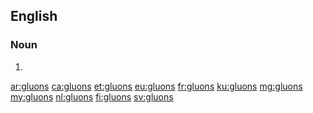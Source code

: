 {{also|gluóns}}
==English==

===Noun===
{{head|en|noun plural form}}

# {{plural of|gluon|lang=en}}

[[ar:gluons]]
[[ca:gluons]]
[[et:gluons]]
[[eu:gluons]]
[[fr:gluons]]
[[ku:gluons]]
[[mg:gluons]]
[[my:gluons]]
[[nl:gluons]]
[[fi:gluons]]
[[sv:gluons]]